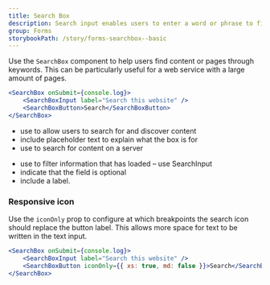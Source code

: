 ```yaml
---
title: Search Box
description: Search input enables users to enter a word or phrase to find relevant content.
group: Forms
storybookPath: /story/forms-searchbox--basic
---
```


Use the `SearchBox` component to help users find content or pages through keywords. This can be particularly useful for a web service with a large amount of pages.

```jsx live
<SearchBox onSubmit={console.log}>
	<SearchBoxInput label="Search this website" />
	<SearchBoxButton>Search</SearchBoxButton>
</SearchBox>
```

<DoHeading />

- use to allow users to search for and discover content
- include placeholder text to explain what the box is for
- use to search for content on a server

<DontHeading />

- use to filter information that has loaded – use SearchInput
- indicate that the field is optional
- include a label.

### Responsive icon

Use the `iconOnly` prop to configure at which breakpoints the search icon should replace the button label. This allows more space for text to be written in the text input.

```jsx live
<SearchBox onSubmit={console.log}>
	<SearchBoxInput label="Search this website" />
	<SearchBoxButton iconOnly={{ xs: true, md: false }}>Search</SearchBoxButton>
</SearchBox>
```
